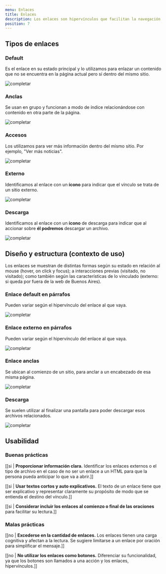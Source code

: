 ```yaml
---
menu: Enlaces
title: Enlaces
description: Los enlaces son hipervínculos que facilitan la navegación dentro de una misma página web como también para acceder a páginas externas o a más información.
position: 7
---
```


## Tipos de enlaces

### Default

Es el enlace en su estado principal y lo utilizamos para enlazar un contenido que no se encuentra en la página actual pero sí dentro del mismo sitio.

![completar](/componentes/enlace/enlace.svg)

### Anclas

Se usan en grupo y funcionan a modo de índice relacionándose con contenido en otra parte de la página.



![completar](/componentes/enlace/anclas.svg)

### Accesos

Los utilizamos para ver más información dentro del mismo sitio. Por ejemplo, "Ver más noticias".

![completar](/componentes/enlace/accesos.svg)


### Externo

Identificamos al enlace con un **ícono** para indicar que el vínculo se trata de un sitio externo.  

![completar](/componentes/enlace/externo.svg)

### Descarga

Identificamos al enlace con un **ícono** de descarga para indicar que al accionar sobre **él podremos** descargar un archivo.

![completar](/componentes/enlace/descarga.svg)

## Diseño y estructura (contexto de uso)

Los enlaces se muestran de distintas formas según su estado en relación al mouse (hover, on click y focus);  a interacciones previas (visitado, no visitado); como también según las características de lo vinculado (externo: si queda por fuera de la web de Buenos Aires).

### Enlace default en párrafos

Pueden variar según el hipervínculo del enlace al que vaya.

![completar](/componentes/enlace/enlace-parrafo.svg)

### Enlace externo en párrafos

Pueden variar según el hipervínculo del enlace al que vaya.

![completar](/componentes/enlace/enlace-externo.svg)

### Enlace anclas

Se ubican al comienzo de un sitio, para anclar a un encabezado de esa misma página.

![completar](/componentes/enlace/enlace-ancla.svg)

### Descarga

Se suelen utilizar al finalizar una pantalla para poder descargar esos archivos relacionados.

![completar](/componentes/enlace/enlace-descarga.svg)

## Usabilidad

### Buenas prácticas

[[si | **Proporcionar información clara.** Identificar los enlaces externos o el tipo de archivo en el caso de no ser un enlace a un HTML para que la persona pueda anticipar lo que va a abrir.]]

[[si | **Usar textos cortos y auto explicativos.**  El texto de un enlace tiene que ser explicativo y representar claramente su propósito de modo que se entienda el destino del vínculo.]]

[[si | **Considerar incluir los enlaces al comienzo o final de las oraciones** para facilitar su lectura.]]

### Malas prácticas

[[no | **Excederse en la cantidad de enlaces.** Los enlaces tienen una carga cognitiva y afectan a la lectura. Se sugiere limitarse a un enlace por oración para simplificar el mensaje.]]

[[no | **No utilizar los enlaces como botones.** Diferenciar su funcionalidad, ya que los botones son llamados a una acción y los enlaces, hipervínculos.]]

